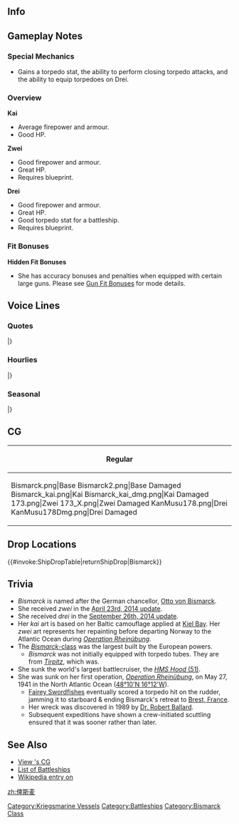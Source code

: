 ==Info==
{{KanmusuInfo|ID=171}}
{{KanmusuInfo|ID=172}}
{{KanmusuInfo|ID=173}}
{{KanmusuInfo|ID=178}}

==Gameplay Notes==
===Special Mechanics===
* Gains a torpedo stat, the ability to perform closing torpedo attacks, and the ability to equip torpedoes on Drei.

===Overview===
'''Kai'''
* Average firepower and armour.
* Good HP. 

'''Zwei'''
* Good firepower and armour.
* Great HP.
* Requires blueprint.

'''Drei'''
* Good firepower and armour.
* Great HP.
* Good torpedo stat for a battleship.
* Requires blueprint.

===Fit Bonuses===
{{:{{BASEPAGENAME}}/Equipment Bonuses}}
'''Hidden Fit Bonuses'''
* She has accuracy bonuses and penalties when equipped with certain large guns. Please see [[Gun Fit Bonuses]] for mode details.

==Voice Lines==
===Quotes===
{{ShipquoteHeader}}
{{ShipquoteKai
|scenario = Intro
|origin = Guten Tag.私はビスマルク型戦艦のネームシップ、ビスマルク。よおく覚えておくのよ。
|translation = Good day. I'm the name ship of the Bismarck-class battleships, Bismarck. Remember it well.
|audio = BismarckZwei-Introduction.ogg
}}
{{ShipquoteKai
|scenario = Library
|origin = ドイツの誇るビスマルク級超弩級戦艦のネームシップ、それが私よ。
ドイツらしい重厚かつ美しいデザインでしょう？いいのよ、もっと褒めても。
この海でも縦横無尽に活躍するわ。期待しなさい！
|translation = I'm the name ship of the Bismarck-class super dreadnoughts that were the pride of Germany.
Don't I have a dignified and beautiful Germanic design? It's fine to praise me more.
I'll do my best all over this sea. Just watch me!
|audio = BismarckZwei-Library.ogg
}} 
{{ShipquoteKai
|scenario = Secretary 1
|origin = Gut.　私、ビスマルクの出番ね。
|translation = Good. It's my turn huh.
|audio = BismarckZwei-Secretary_1.ogg
}}
{{ShipquoteKai
|scenario = Secretary 2
|origin = 気安いわね。どうしたの？
|translation = You're very relaxed. What's going on?
|audio = Bismarck-Secretary_2.ogg
}}
{{ShipquoteKai
|scenario = Secretary 2
|kai2 = yes
|origin = ライン演習作戦かぁ。懐かしいわねぇ。
|translation = Operation Rheinübung huh. This brings back memories.<ref>[https://en.wikipedia.org/wiki/Operation_Rhein%C3%BCbung Operation Rheinübung] was the only operation she participated in and was the mad dash through the British blockade to get to the Atlantic.</ref>
|audio = BismarckZwei-Secretary_2.ogg
}}
{{ShipquoteKai
|scenario = Secretary 3
|origin = 提督、貴方の艦隊は少し規律が緩んでいるようね。私が一から教えてあげるわ。
|translation = Admiral, it seems that your fleet is lacking discipline. I'll need to teach all of you from the basics.
|audio = BismarckZwei-Secretary_3.ogg
}}
{{ShipquoteKai
|scenario = Secretary Idle
|origin = もう～！この私を放置するなんて、あなたも相当偉くなったものね！出撃とか演習とか付き合ってあげたっていいのよ！？
|translation = Jeez~! You must have gotten pretty full of yourself to ignore me like this! Can I go out on sorties or exercises now!?
|audio = Bismarck-Idle.ogg
}}
{{ShipquoteKai
|scenario = Secretary (Married)
|origin = Admiral、何事もあまり頑張り過ぎちゃだめよ。気分転換も、大事なのよ？
|translation = Admiral, it's not good to work so hard on everything. Mental breaks are important too you know?
|audio = BismarckZwei-Wedding_Line.ogg
}}
{{ShipquoteKai
|scenario = Wedding
|origin = Admiral、どうしたの？そんな真剣な表情で…これを私に？…そっ、そう、も、貰ってあげても良いわ。わ、悪いけど、もう返さないわよ？絶対…
|translation = Admiral, what is it? You've got such a serious look on... Is this for me? ...I-I see, I-I gladly accept. T-too bad but I won't give this back alright? Definitely not...
|audio = BismarckZwei-Wedding.ogg
}}
{{ShipquoteKai
|scenario = Player's Score
|origin = どうなの？状況は好転してる？
|translation = What is it? Has the situation changed for the better?
|audio = BismarckZwei-Looking_At_Scores.ogg
}}
{{ShipquoteKai
|scenario = Joining the Fleet
|origin = 戦艦Bismarck、抜錨！出撃するわ！
|translation = Battleship Bismarck, setting sail! I'm sortieing!
|audio = BismarckZwei-Joining_A_Fleet.ogg
}}
{{ShipquoteKai
|scenario = Equipment 1
|origin = 良いわね。Danke.
|translation = This is good. Thank you.
|audio = BismarckZwei-Equipment_1.ogg
}}
{{ShipquoteKai
|scenario = Equipment 2
|origin = Dankeschön!
|translation = Thank you very much!
|audio = BismarckZwei-Equipment_2.ogg
}}
{{ShipquoteKai
|scenario = Equipment 3
|origin = Danke.
|translation = Thank you.
|audio = BismarckZwei-Equipment_3.ogg
}}
{{ShipquoteKai
|scenario = Supply
|origin = ありがとう。これでまた戦えるわ
|translation = My thanks. I can continue to fight with this.
|audio = BismarckZwei-Supply.ogg
}}
{{ShipquoteKai
|scenario = Docking (Minor Damage)
|origin = 少し艤装の修理が必要ね。
|translation = Some equipment repairs are needed.
|audio = BismarckZwei-Docking_Minor.ogg
}}
{{ShipquoteKai
|scenario = Docking (Major Damage)
|origin = ごめんなさい、少し休むわ。後は頼むわね。
|translation = I'm sorry, I need to rest a while. I'll leave the rest to you.
|audio = BismarckZwei-Docking_Major.ogg
}}
{{ShipquoteKai
|scenario = Construction
|origin = 新しい艦が就役したようね。
|translation = It appears that a new ship has been commissioned.
|audio = BismarckZwei-Construction.ogg
}}
{{ShipquoteKai
|scenario = Returning from Sortie
|origin = 作戦終了、艦隊が母港に帰還したわ。
|translation = Operation complete, the fleet has returned to port.
|audio = BismarckZwei-Returning_From_Sortie.ogg
}}
{{ShipquoteKai
|scenario = Starting a Sortie
|origin = Bismarckの戦い、見せてあげるわ！
|translation = I'll show you how I fight!
|audio = BismarckZwei-Starting_A_Sortie.ogg
}}
{{ShipquoteKai
|scenario = Starting a Battle
|origin = 艦隊戦か･･･腕が鳴るわね！
|translation = A fleet battle... I'm itching for a fight!<ref>腕が鳴る - to want to put your skills to use, lit. 'Arms are crying (out)'</ref>
|audio = BismarckZwei-Battle_Start.ogg
}}
{{ShipquoteKai
|scenario = Attack
|origin = さあ、かかってらっしゃい！
|translation = Come on, bring it!
|audio = BismarckZwei-Attack.ogg
}}
{{ShipquoteKai
|scenario = Daytime Spotting/ Night Battle Attack 
|origin = Feuer!
|translation = Fire!
|audio = BismarckZwei-Night_Attack.ogg
}}
{{ShipquoteKai
|scenario = Night Battle
|origin = 逃がさないわよ…甘く見ないで！
|translation = I won't let you escape... Don't underestimate me!
|audio = BismarckZwei-Night_Battle.ogg
}}
{{ShipquoteKai
|scenario = MVP
|origin = 私が一番ですって？何言ってるの、あたりまえじゃない。良いのよ？もっと褒めても。
|translation = I am number one? What are you saying, that's just to be expected. Isn't it a good thing? You can praise me more.
|audio = BismarckZwei-MVP.ogg
}}
{{ShipquoteKai
|scenario = Minor Damage 1
|origin = ぐぅっ！
|translation = Guh!
|audio = Bismarck-Minor_Damage_1.ogg
}}
{{ShipquoteKai
|scenario = Minor Damage 1
|kai2 = yes
|origin = もう…！あの忌々しい複葉機を思い出すわね…！
|translation = 	Jeez...! This reminds me of those annoying biplanes...!<ref>[[https://en.wikipedia.org/wiki/Fairey_Swordfish Fairey Swordfishes] led to her sinking by disabling her rudder.</ref>
|audio = BismarckZwei-Minor Damage 1.ogg
}}
{{ShipquoteKai
|scenario = Minor Damage 2
|origin = やるわね･･･！
|translation = 	Now you've done it...!
|audio = Bismarck-Minor_Damage_2.ogg
}}
{{ShipquoteKai
|scenario = Major Damage
|origin = やられた…！舵は！？舵は大丈夫！？…なら、まだやれるわね…これからよ！
|translation = They got me...! The rudder!? Is the rudder alright!? ...Then, I can still fight... Now is the time!<ref>She was disabled after being torpedoed in the rudder by swordfishes from the [https://en.wikipedia.org/wiki/HMS_Ark_Royal_(91) HMS Ark Royal], this allowed the pursuing Royal Navy to catch up and sink her.</ref>
|audio = BismarckZwei-Major_Damage.ogg
}}
{{ShipquoteKai
|scenario = Sunk
|origin = また、ブレスト沖に還るのね…十分に撃ち合ったわ…満足、よ…
|translation = So I've returned to the sea off Brest again... I've fought enough... I'm satisfied...<ref>She was sunk 650km away from Brest.</ref>
|audio = BismarckZwei-Sunk.ogg
}}
|} <references/>
{{clear}}

===Hourlies===
{{ShipquoteHeader | type = hourly}}
{{ShipquoteKai
|scenario = 00:00
|origin = 深夜零時。少し眠いわね。
|translation = 12am. I'm a bit sleepy.
|audio = BismarckKai-Hourly_0000.ogg
}}
{{ShipquoteKai
|scenario = 01:00
|origin = 午前１時。提督、そろそろ寝ないの？
|translation = 1am. Admiral, are you sleeping soon?
|audio = BismarckKai-Hourly_0100.ogg
}}
{{ShipquoteKai
|scenario = 02:00
|origin = 午前２時。ふわぁ～･･･っ、私もさすがに眠いわ･･･
|translation = 2am. *ya~wn*... I'm really sleepy now...
|audio = BismarckKai-Hourly_0200.ogg
}}
{{ShipquoteKai
|scenario = 03:00
|origin = 午前３時。明日ちゃんと起きられるの？朝は時間厳守でお願いね？
|translation = 3am. Can you get up properly tomorrow? Please be on time alright?
|audio = BismarckKai-Hourly_0300.ogg
}}
{{ShipquoteKai
|scenario = 04:00
|origin = 午前４時。私はちょっと仮眠するわ。完徹はお肌に良くないし。
|translation = 4am. I'm going to take a short nap. Staying up all night is bad for my skin.
|audio = BismarckKai-Hourly_0400.ogg
}}
{{ShipquoteKai
|scenario = 05:00
|origin = 朝５時よ。さあ、ピシッと起きて！Guten Morgen!
|translation = It's 5am. Alright, go on and get up! Good morning!
|audio = BismarckKai-Hourly_0500.ogg
}}
{{ShipquoteKai
|scenario = 06:00
|origin = 朝６時。提督、さあ、いろいろ朝のうちに片付けてしまいましょう！
|translation = 6am. Come on, Admiral, let's do some cleaning up this morning!
|audio = BismarckKai-Hourly_0600.ogg
}}
{{ShipquoteKai
|scenario = 07:00
|origin = 午前７時。提督、朝食の時間よ。私には何をご用意して頂けるの？
|translation = 7am. Admiral, it is time for breakfast. What have you made for me?
|audio = BismarckKai-Hourly_0700.ogg
}}
{{ShipquoteKai
|scenario = 08:00
|origin = 午前８時。提督の作ってくれた朝食もなかなか良いわ。日本式も悪くないわね。
|translation = 8am. The breakfast you made is pretty good, Admiral. Japanese-style isn't bad.
|audio = BismarckKai-Hourly_0800.ogg
}}
{{ShipquoteKai
|scenario = 09:00 
|origin = 午前９時。さあ、今日も通商破壊戦に繰り出しましょう！･･･え、違うの？
|translation = 9am. Now, let's go commerce raiding today too! ...Eh, we're not?<ref>Her main purpose was to raid British shipping.</ref>
|audio = BismarckKai-Hourly_0900.ogg
}}
{{ShipquoteKai
|scenario = 10:00
|origin = 午前１０時。金剛？長門？いえ、知らないわ。誰？強いの？
|translation = 10am. Kongou? Nagato? No, I don't know them. Who are they? Are they strong?
|audio = BismarckKai-Hourly_1000.ogg
}}
{{ShipquoteKai
|scenario = 11:00 
|origin = １１時よ。･･･大和クラス？･･･なんか手強い感じはするわね。会ってみたいわ。
|translation = It's 11 o'clock... Yamato-class? ...Somehow that gives off a strong feeling. I'd like to meet her.
|audio = BismarckKai-Hourly_1100.ogg
}}
{{ShipquoteKai
|scenario = 12:00
|origin = １２時を私がお知らせするわね。さあ、お昼を用意してきても良いのよ？
|translation = This is the 12 o'clock announcement. Now, can you go make lunch now?
|audio = BismarckKai-Hourly_1200.ogg
}}
{{ShipquoteKai
|scenario = 13:00 
|origin = 午後１時。あら、見慣れた艦型の駆逐艦もいるのね。あの子たち知ってるわ。
|translation = 1pm. Oh, I see those familiar types of destroyers are here too. I know those girls.<ref>Referring to Z1 and Z3.</ref>
|audio = BismarckKai-Hourly_1300.ogg
}}
{{ShipquoteKai
|scenario = 14:00 
|origin = 午後２時。Sharnもどこかに来ているのかしら。また、会ってみたいわね。
|translation = 2pm. I wonder if Sharn is somewhere here too. I'd like to see her again.<ref>Referring to [https://en.wikipedia.org/wiki/German_battleship_Scharnhorst Scharnhorst].</ref>
|audio =  BismarckKai-Hourly_1400.ogg
}}
{{ShipquoteKai
|scenario = 15:00
|origin = 午後３時よ。甘いものを少し食べたいわね。ねえ提督、聞いてる？
|translation = It's 3pm. I'd like to have a bit of something sweet. Hey Admiral, did you hear me?
|audio = BismarckKai-Hourly_1500.ogg
}}
{{ShipquoteKai
|scenario = 16:00
|origin =午後４時。そろそろ夕方ね。今日の所はこのくらいにしておくの？
|translation = 4pm. It's almost evening huh. Have we already done enough for the day?
|audio = BismarckKai-Hourly_1600.ogg
}}
{{ShipquoteKai
|scenario = 17:00
|origin = 午後５時。はぁ～、今日も疲れたぁ。さあ、一段落したら今日もおしまいにしましょう？
|translation = 5pm. Phew~, today was tiring too. Well, shall we end the day when we've hit a milestone?<ref>一段落 - the point at which one can pause</ref>
|audio = BismarckKai-Hourly_1700.ogg
}}
{{ShipquoteKai
|scenario = 18:00
|origin = 午後６時。そろそろ夕食ね。提督、どんなメニューをお持ち頂けるの？
|translation = 6pm. Almost time for dinner. Admiral, what sort of menu do you have for me?
|audio = BismarckKai-Hourly_1800.ogg
}}
{{ShipquoteKai
|scenario = 19:00
|origin = 午後７時です。提督のSauerkraut、変な味ね。･･･え、これお漬物っていうの？
|translation = It is 7pm. Your sauerkraut tastes strange, Admiral. ...Eh, this is called "tsukemono"? <ref>[https://en.wikipedia.org/wiki/Sauerkraut Sauerkraut] is pickled cabbage & [https://en.wikipedia.org/wiki/Tsukemono tsukemono] is any pickled vegetables.</ref>
|audio = BismarckKai-Hourly_1900.ogg
}}
{{ShipquoteKai
|scenario = 20:00 
|origin = 午後８時。すっかり夜ね･･･。私、お肌に良くないから、夜戦とかしないわよ？
|translation = 8pm. It's totally night now... Could we not night battle since it's bad for my skin?
|audio = BismarckKai-Hourly_2000.ogg
}}
{{ShipquoteKai
|scenario = 21:00
|origin = 夜９時。ふぅ～ん、日本の戦艦ってブリッジが高いのね。あの姉妹、凄いわ。
|translation = 9pm. H~mm, Japanese battleships have such tall bridges. Those sisters sure are something. <ref>The Pagoda Bridges seen on the [[:Category:Fusou Class|''Fusou''-class]] were only present on IJN battleships</ref>
|audio = BismarckKai-Hourly_2100.ogg
}}
{{ShipquoteKai
|scenario = 22:00
|origin = 夜１０時よ。私、そろそろ休ませてもらうわね。
|translation = 	It's 10pm. I'm going to rest soon.
|audio = BismarckKai-Hourly_2200.ogg
}}
{{ShipquoteKai
|scenario = 23:00
|origin = 午後１１時。提督、まだやってるの？Gute Nacht.
|translation = 11pm. Admiral, are you still going to continue? Good night.
|audio = BismarckKai-Hourly_2300.ogg
}}
|} <references/>

{{clear}}

===Seasonal===
{{SeasonalHeaderOld}}
{{SeasonalQuote
|scenario = [[Seasonal/Christmas_2014|Christmas 2014]]
|origin =今年もクリスマスの季節なのね？早いわね。さっ、プレゼント渡していいのよ！
|translation =	Chirstmas is already here this year? That was quick. Then we can exchange presents now!
|audio = Bismarck_christmas2014.ogg
|notes =
}}
{{SeasonalQuote
|scenario = [[Seasonal/New_Year_2015|New Year 2015]]
|origin = 提督！新年も頑張っていきましょう！もちろん私は、いつだって頑張っているわ。
|translation =	Admiral! Let’s do our best in the New Year! Of course, I’m always doing my best.
|audio = Bismarck_New_Years_Day_2016_Sec1.ogg
|notes = 
}}
|}<references/>

{{clear}}

==CG==
{| class="mw-collapsible mw-collapsed wikitable" style="width: 100%;"
!Regular
|-
|<gallery>
Bismarck.png|Base
Bismarck2.png|Base Damaged
Bismarck_kai.png|Kai
Bismarck_kai_dmg.png|Kai Damaged
173.png|Zwei
173_X.png|Zwei Damaged
KanMusu178.png|Drei
KanMusu178Dmg.png|Drei Damaged
</gallery>
|}

== Drop Locations ==
{{#invoke:ShipDropTable|returnShipDrop|Bismarck}}

==Trivia==
* ''Bismarck'' is named after the German chancellor, [[wikipedia:Otto von Bismarck|Otto von Bismarck]].
* She received ''zwei'' in the [[Game Updates/2014/April 23rd|April 23rd, 2014 update]].
* She received ''drei'' in the [[Game Updates/2014/September 26th|September 26th, 2014 update]].
* Her ''kai'' art is based on her Baltic camouflage applied at [[wikipedia:Kiel_Bay|Kiel Bay]]. Her ''zwei'' art represents her repainting before departing Norway to the Atlantic Ocean during ''[[wikipedia:Operation Rheinübung|Operation Rheinübung]]''.
* The [[:Category:Bismarck Class|''Bismarck''-class]] was the largest built by the European powers.
** ''Bismarck'' was not initially equipped with torpedo tubes. They are from [[wikipedia:German_battleship_Tirpitz|''Tirpitz'']], which was.
* She sunk the world's largest battlecruiser, the [[wikipedia:HMS Hood (51)|''HMS Hood'' (51)]].
* She was sunk on her first operation, [[wikipedia:Operation Rheinübung|''Operation Rheinübung'']], on May 27, 1941 in the North Atlantic Ocean ([https://tools.wmflabs.org/geohack/geohack.php?pagename=German_battleship_Bismarck&params=48_10_N_16_12_W_ 48°10'N 16°12'W]).
** [[wikipedia:Fairey_Swordfish|Fairey Swordfishes]] eventually scored a torpedo hit on the rudder, jamming it to starboard & ending Bismarck's retreat to [[wikipedia:Brest,_France|Brest, France]]. 
** Her wreck was discovered in 1989 by [[wikipedia:Robert Ballard|Dr. Robert Ballard]].
** Subsequent expeditions have shown a crew-initiated scuttling ensured that it was sooner rather than later. 

==See Also==
* [[{{PAGENAMEE}}/Gallery|View {{PAGENAMEE}}'s CG]]
* [[List of battleships by upgraded maximum stats|List of Battleships]]
* [[wikipedia:German_battleship_Bismarck|Wikipedia entry on {{PAGENAMEE}}]]

{{shiplist}}

[[zh:俾斯麦]]
[[Category:Kriegsmarine Vessels]]
[[Category:Battleships]]
[[Category:Bismarck Class]]